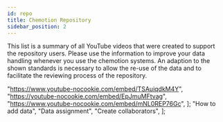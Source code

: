 ```yaml
---
id: repo
title: Chemotion Repository
sidebar_position: 2
---
```



This list is a summary of all YouTube videos that were created to support the repository users.
Please use the information to improve your data handling whenever you use the chemotion systems.
An adaption to the shown standards is necessary to allow the re-use of the data and to facilitate the reviewing process of the repository.

  "https://www.youtube-nocookie.com/embed/TSAuiqdkM4Y",
  "https://youtube-nocookie.com/embed/EpJmuMFtvag",
  "https://www.youtube-nocookie.com/embed/mNL0REP76Gc",
];
  "How to add data",
  "Data assignment",
  "Create collaborators",
];

<Gallery links={links_repo} titles={titles_repo} />
